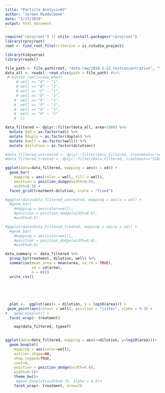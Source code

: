 ```yaml
---
title: "Particle Analysis#2"
author: "Jeroen Middelbeek"
date: "2/23/2019"
output: html_document
---
```



```r
require("rprojroot") || utils::install.packages("rprojroot")
library(rprojroot)
root <- find_root_file(criterion = is_rstudio_project)

```

```r
library(tidyverse)
library(readxl)

file_path <- file.path(root, "data-raw/2019-2-22_testconcentration", "test_threshold100.xlsx")
data_all <- readxl::read_xlsx(path = file_path) #%>%
 # mutate (well=case_when(
     # well == "A" ~ "1",
     # well == "B" ~ "2",
     # well == "C" ~ "1",
     # well == "D" ~ "2",
    #  well == "E" ~ "1",
    #  well == "F" ~ "2",
    #  well == "G" ~ "1",
    #  well == "H" ~ "2"
    #  ))

data_filtered <- dplyr::filter(data_all, area>1000) %>% 
  mutate (od = as.factor(od)) %>%
  mutate (duplo = as.factor(duplo)) %>%
  mutate (well = as.factor(well)) %>%
  mutate (dilution = as.factor(dilution))

#data_filtered_untreated <- dplyr::filter(Data_Filtered, treatment=="nosample") 
#data_filtered_treated <- dplyr::filter(Data_Filtered, treatment=="S18dial")

ggplot(data=data_filtered, mapping = aes(x = od)) +
  geom_bar(
    mapping = aes(color = well, fill = well),
    position = position_dodge(width=0.6),
    width=0.5) +
  facet_grid(treatment~dilution, scale = "fixed")

#ggplot(data=data_filtered_untreated, mapping = aes(x = od)) +
  #geom_bar(
    #mapping = aes(color=well),
    #position = position_dodge(width=0.6),
    #width=0.5) 

#ggplot(data=Data_Filtered_treated, mapping = aes(x = od)) +
  #geom_bar(
    #mapping = aes(color=well),
    #position = position_dodge(width=0.6),
    #width=0.5) 

data_summary <- data_filtered %>%
  group_by(treatment, dilution, well) %>%
  summarise(mean_area = mean(area, na.rm = TRUE),
            sd = sd(area),
            n = n()) 
  write_csv()
  
  
  
  
  
  plot <-  ggplot(aes(x = dilution, y = log10(area))) +
 geom_point(aes(colour = well), position = "jitter", alpha = 0.3) +
#   geom_boxplot() +
  facet_wrap(~ treatment)

    map(data_filtered, typeof)

   
ggplot(data=data_filtered, mapping = aes(x=dilution, y=log10(area)))+
  geom_boxplot(
    mapping = aes(color=well), 
    outlier.shape=NA, 
    show.legend=TRUE, 
    coef=0, 
    position = position_dodge(width=0.6), 
    width=0.5)+
    theme_bw()+
     #geom_boxplot(width=0.75, alpha = 0.5)+
    facet_wrap(~ treatment, nrow=2)


```